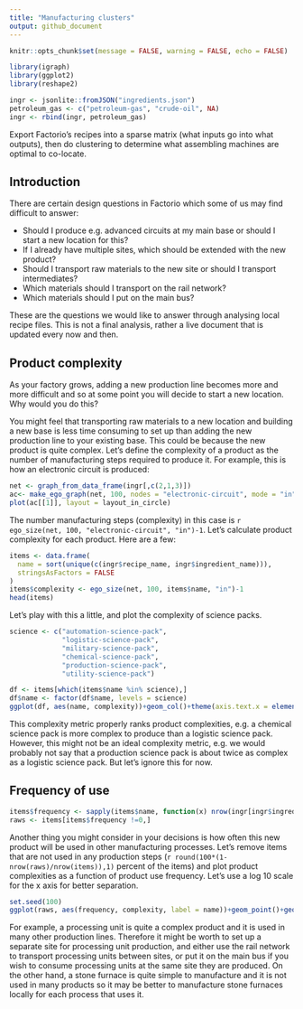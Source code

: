 ```yaml
---
title: "Manufacturing clusters"
output: github_document
---
```


```r
knitr::opts_chunk$set(message = FALSE, warning = FALSE, echo = FALSE)
```

```r
library(igraph)
library(ggplot2)
library(reshape2)
```

```r
ingr <- jsonlite::fromJSON("ingredients.json")
petroleum_gas <- c("petroleum-gas", "crude-oil", NA)
ingr <- rbind(ingr, petroleum_gas)
```

Export Factorio's recipes into a sparse matrix (what inputs go into what outputs), then do clustering to determine what assembling machines are optimal to co-locate.

## Introduction

There are certain design questions in Factorio which some of us may find difficult to answer:

* Should I produce e.g. advanced circuits at my main base or should I start a new location for this?
* If I already have multiple sites, which should be extended with the new product?
* Should I transport raw materials to the new site or should I transport intermediates?
* Which materials should I transport on the rail network?
* Which materials should I put on the main bus?

These are the questions we would like to answer through analysing local recipe files. This is not a final analysis, rather a live document that is updated every now and then.

## Product complexity

As your factory grows, adding a new production line becomes more and more difficult and so at some point you will decide to start a new location. Why would you do this?

You might feel that transporting raw materials to a new location and building a new base is less time consuming to set up than adding the new production line to your existing base. This could be because the new product is quite complex. Let's define the complexity of a product as the number of manufacturing steps required to produce it. For example, this is how an electronic circuit is produced:

```r
net <- graph_from_data_frame(ingr[,c(2,1,3)])
ac<- make_ego_graph(net, 100, nodes = "electronic-circuit", mode = "in")
plot(ac[[1]], layout = layout_in_circle)
```

The number manufacturing steps (complexity) in this case is ```r ego_size(net, 100, "electronic-circuit", "in")-1```. Let's calculate product complexity for each product. Here are a few:

```r
items <- data.frame(
  name = sort(unique(c(ingr$recipe_name, ingr$ingredient_name))),
  stringsAsFactors = FALSE
)
items$complexity <- ego_size(net, 100, items$name, "in")-1
head(items)
```

Let's play with this a little, and plot the complexity of science packs.

```r
science <- c("automation-science-pack",
             "logistic-science-pack",
             "military-science-pack",
             "chemical-science-pack",
             "production-science-pack",
             "utility-science-pack")

df <- items[which(items$name %in% science),]
df$name <- factor(df$name, levels = science)
ggplot(df, aes(name, complexity))+geom_col()+theme(axis.text.x = element_text(angle = 90, hjust = 1))+xlab("")
```

This complexity metric properly ranks product complexities, e.g. a chemical science pack is more complex to produce than a logistic science pack. However, this might not be an ideal complexity metric, e.g. we would probably not say that a production science pack is about twice as complex as a logistic science pack. But let's ignore this for now.

## Frequency of use

```r
items$frequency <- sapply(items$name, function(x) nrow(ingr[ingr$ingredient_name == x,]))
raws <- items[items$frequency !=0,]
```

Another thing you might consider in your decisions is how often this new product will be used in other manufacturing processes. Let's remove items that are not used in any production steps (```r round(100*(1-nrow(raws)/nrow(items)),1)``` percent of the items) and plot product complexities as a function of product use frequency. Let's use a log 10 scale for the x axis for better separation.

```r
set.seed(100)
ggplot(raws, aes(frequency, complexity, label = name))+geom_point()+geom_text(size = 3, angle = 30, position=position_jitter(width=0.1, height = 0.1))+theme(legend.position = "none")+scale_x_log10()
```

For example, a processing unit is quite a complex product and it is used in many other production lines. Therefore it might be worth to set up a separate site for processing unit production, and either use the rail network to transport processing units between sites, or put it on the main bus if you wish to consume processing units at the same site they are produced. On the other hand, a stone furnace is quite simple to manufacture and it is not used in many products so it may be better to manufacture stone furnaces locally for each process that uses it.
